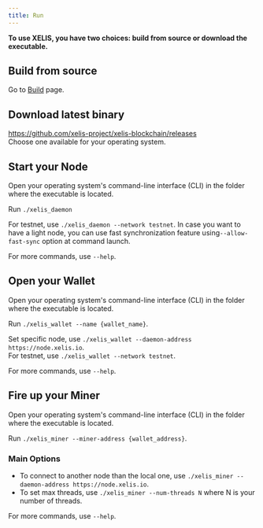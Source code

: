 ```yaml
---
title: Run
---
```


**To use XELIS, you have two choices: build from source or download the executable.**

## Build from source

Go to [Build](/getting-started/build) page.

## Download latest binary

https://github.com/xelis-project/xelis-blockchain/releases  
Choose one available for your operating system.

## Start your Node

Open your operating system's command-line interface (CLI) in the folder where the executable is located.

Run `./xelis_daemon`

For testnet, use `./xelis_daemon --network testnet`.
In case you want to have a light node, you can use fast synchronization feature using`--allow-fast-sync` option at command launch.

For more commands, use `--help`.  

## Open your Wallet

Open your operating system's command-line interface (CLI) in the folder where the executable is located.

Run `./xelis_wallet --name {wallet_name}`.  

Set specific node, use `./xelis_wallet --daemon-address https://node.xelis.io`.  
For testnet, use `./xelis_wallet --network testnet`.  

For more commands, use `--help`.  

## Fire up your Miner

Open your operating system's command-line interface (CLI) in the folder where the executable is located.

Run `./xelis_miner --miner-address {wallet_address}`.  

### Main Options
- To connect to another node than the local one, use `./xelis_miner --daemon-address https://node.xelis.io`.  
- To set max threads, use `./xelis_miner --num-threads N` where N is your number of threads.  

For more commands, use `--help`.  
